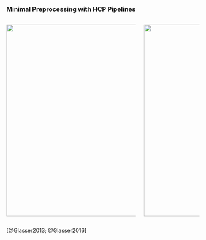 ### Minimal Preprocessing with HCP Pipelines

:::: {.columns}

::: {.column width=70%}
![](https://media.springernature.com/full/springer-static/image/art%3A10.1038%2Fnature18933/MediaObjects/41586_2016_Article_BFnature18933_Fig3_HTML.jpg?as=webp){height=500px width=auto}

:::
::: {.column width=30%}
![](slides/Methods/MinimalPreprocessing/Glasser2013_Cifti.jpeg){height=500px width=auto}
:::
::::


::: {.citations}
[@Glasser2013; @Glasser2016]
:::